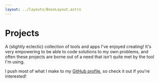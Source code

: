 ```yaml
---
layout: ../layouts/BaseLayout.astro
---
```



# Projects

A (slightly eclectic) collection of tools and apps I've enjoyed creating! It's very empowering to be able to code solutions to my own problems, and often these projects are borne out of a need that isn't quite met by the tool I'm using.

I push most of what I make to my <a href="https://github.com/benslv" target="_blank">GitHub profile</a>, so check it out if you're interested!

<ProjectList />
